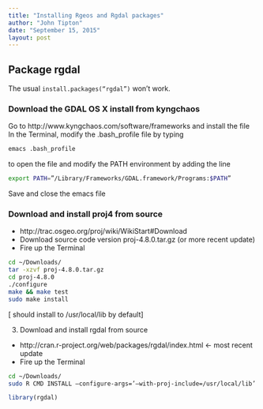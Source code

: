```yaml
---
title: "Installing Rgeos and Rgdal packages"
author: "John Tipton"
date: "September 15, 2015"
layout: post
---
```




## Package rgdal

The usual `install.packages(“rgdal”)` won’t work.

### Download the GDAL OS X install from kyngchaos
Go to http://www.kyngchaos.com/software/frameworks and install the file
In the Terminal, modify the .bash_profile file by typing

```bash
emacs .bash_profile
```

to open the file and modify the PATH environment by adding the line

```bash
export PATH=”/Library/Frameworks/GDAL.framework/Programs:$PATH”
```

Save and close the emacs file

### Download and install proj4 from source
- http://trac.osgeo.org/proj/wiki/WikiStart#Download
- Download source code version proj-4.8.0.tar.gz (or more recent update)
- Fire up the Terminal

```bash
cd ~/Downloads/
tar -xzvf proj-4.8.0.tar.gz
cd proj-4.8.0
./configure
make && make test
sudo make install
```

[ should install to /usr/local/lib by default]

3. Download and install rgdal from source
- http://cran.r-project.org/web/packages/rgdal/index.html <- most recent update
- Fire up the Terminal

```bash
cd ~/Downloads/
sudo R CMD INSTALL –configure-args=’–with-proj-include=/usr/local/lib’ rgdal_0.8-16.tar.gz
```

```r
library(rgdal)
```


